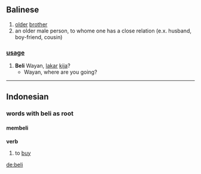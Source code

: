 ==Balinese==

# [[older]] [[brother]]
# an older male person, to whome one has a close relation (e.x. husband, boy-friend, cousin)

=== [[usage]] ===
#  '''Beli''' Wayan, [[lakar]] [[kija]]?
#* Wayan, where are you going?

----

==Indonesian==

===words with beli as root===
====membeli====
'''verb'''
# to [[buy]]

[[de:beli]]